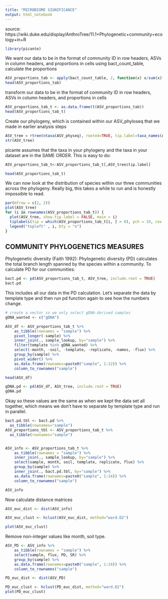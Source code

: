 ```yaml
---
title: "MICROBIOME SIGNIFICANCE"
output: html_notebook
---
```


source: https://wiki.duke.edu/display/AnthroTree/11.1+Phylogenetic+community+ecology+in+R

```r
library(picante)
```

We want our data to be in the format of community ID in row headers, ASVs in column headers, and proportions in cells using bact_count_table, calculate the proportions

```r
ASV_proportions_tab <- apply(bact_count_table, 2, function(x) x/sum(x)*100)
head(ASV_proportions_tab)
```

transform  our data to be in the format of community ID in row headers, ASVs in column headers, and proportions in cells
```r
ASV_proportions_tab_t <- as.data.frame(t(ASV_proportions_tab))
head(ASV_proportions_tab_t)
```

Create our phylogeny, which is contained within our ASV_phyloseq that we made in earlier analysis steps
```r
ASV_tree = rtree(ntaxa(ASV_physeq), rooted=TRUE, tip.label=taxa_names(ASV_physeq))
str(ASV_tree)
```


picante assumes that the taxa in your phylogeny and the taxa in your dataset are in the SAME ORDER. This is easy to do:
```r
ASV_proportions_tab_t<-ASV_proportions_tab_t[,ASV_tree$tip.label]

head(ASV_proportions_tab_t)
```



We can now look at the distribution of species within our three communities across the phylogeny. Really big, this takes a while to run and is honestly impossible to read. 

```r
par(mfrow = c(2, 2))
plot(ASV_tree)
for (i in rownames(ASV_proportions_tab_t)) {
  plot(ASV_tree, show.tip.label = FALSE, main = i)
  tiplabels(tip = which(ASV_proportions_tab_t[i, ] > 0), pch = 19, cex = 2, col ="red")
  legend("topleft" , i, bty = "n")
}
```


## COMMUNITY PHYLOGENETICS MEASURES

Phylogenetic diversity (Faith 1992): Phylogenetic diversity (PD) calculates the total branch length spanned by the species within a community. To calculate PD for our communities:
```r
bact.pd <- pd(ASV_proportions_tab_t, ASV_tree, include.root = TRUE)
bact.pd
```
This includes all our data in the PD calculation. Let's separate the data by template type and then run pd function again to see how the numbers change. 

```r
# create a vector so we only select gDNA-derived samples
gDNA_wanted <- c("gDNA")

ASV_df <- ASV_proportions_tab_t %>%
    as_tibble(rownames = "sample") %>%
    pivot_longer(-sample) %>%
    inner_join(., sample_lookup, by="sample") %>%
    filter(template %in% gDNA_wanted) %>%
    select(-month, -soil, -template, -replicate, -names, -flux) %>%
    group_by(sample) %>%
    pivot_wider() %>%
    as.data.frame(rownames=paste0("sample", 1:12)) %>%
    column_to_rownames("sample")

head(ASV_df)
```

```r
gDNA.pd <- pd(ASV_df, ASV_tree, include.root = TRUE)
gDNA.pd
```

Okay so these values are the same as when we kept the data set all together, which means we don't have to separate by template type and run in parallel. 


```r
bact.pd.tbl <- bact.pd %>%
  as_tibble(rownames="sample")
ASV_proportions_tbl <- ASV_proportions_tab_t %>%
  as_tibble(rownames="sample")


ASV_info <- ASV_proportions_tab_t %>%
    as_tibble(rownames = "sample") %>%
    inner_join(., sample_lookup, by="sample") %>%
    select(sample, month, soil, template, replicate, flux) %>%
    group_by(sample) %>%
    inner_join(., bact.pd.tbl, by="sample") %>%
    as.data.frame(rownames=paste0("sample", 1:24)) %>%
    column_to_rownames("sample")

ASV_info
```

Now calculate distance matrices
```r
ASV_euc_dist <- dist(ASV_info)

ASV_euc_clust <- hclust(ASV_euc_dist, method="ward.D2")

plot(ASV_euc_clust)
```


Remove non-integer values like month, soil type. 
```r

ASV_PD <- ASV_info %>%
    as_tibble(rownames = "sample") %>%
    select(sample, flux, PD, SR) %>%
    group_by(sample) %>%
    as.data.frame(rownames=paste0("sample", 1:24)) %>%
    column_to_rownames("sample")

PD_euc_dist <- dist(ASV_PD)

PD_euc_clust <- hclust(PD_euc_dist, method="ward.D2")
plot(PD_euc_clust)
```

